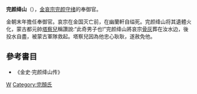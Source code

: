 '''完颜绛山'''（{{bd|?||?|}}），[[金哀宗|金哀宗完颜守绪]]的奉御官。

金朝末年擔任奉御官。哀宗在金国灭亡前，在幽蘭軒自缢死。完颜绛山将其遺體火化，蒙古都元帥[[塔察兒|塔察兒]]稱讚說:“此奇男子也!”完颜绛山將哀宗[[骨灰|骨灰]]葬在汝水边，後投水自盡，被蒙古軍隊救起。塔察兒因為他忠心耿耿，遂赦免他。

==參考書目==
*《金史·完颜绛山传》
{{金朝人物小作品}}
[[Category:金朝中央官员|W]]
[[Category:完顏氏|Category:完顏氏]]